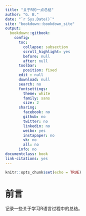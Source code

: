 ```yaml
---
title: "关于R的一点总结"
author: "G. B."
date: "`r Sys.Date()`"
site: "bookdown::bookdown_site"
output:
  bookdown::gitbook:
    config:
      toc:
        collapse: subsection
        scroll_highlight: yes
        before: null
        after: null
      toolbar:
        position: fixed
      edit : null
      download: null
      search: no
      fontsettings:
        theme: white
        family: sans
        size: 2
      sharing:
        facebook: no
        github: no
        twitter: no
        linkedin: no
        weibo: yes
        instapaper: no
        vk: no
        all: no
      info: no
documentclass: book
link-citations: yes
---
```


```r
knitr::opts_chunk$set(echo = TRUE)
```

# 前言

记录一些关于学习R语言过程中的总结。
